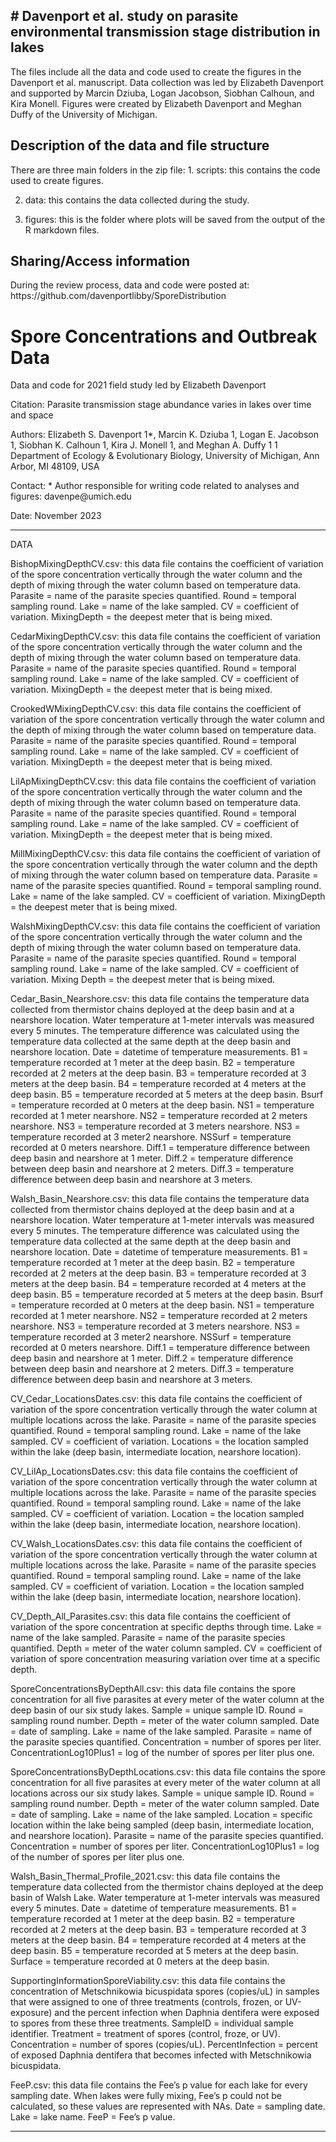 # Davenport et al. study on parasite environmental transmission stage distribution in lakes
---

The files include all the data and code used to create the figures in the Davenport et al. manuscript. Data collection was led by Elizabeth Davenport and supported by Marcin Dziuba, Logan Jacobson, Siobhan Calhoun, and Kira Monell. Figures were created by Elizabeth Davenport and Meghan Duffy of the University of Michigan. 

## Description of the data and file structure

There are three main folders in the zip file:
1. scripts: this contains the code used to create figures.

2. data: this contains the data collected during the study.

3. figures: this is the folder where plots will be saved from the output of the R markdown files.

## Sharing/Access information

During the review process, data and code were posted at:
https://github.com/davenportlibby/SporeDistribution

# Spore Concentrations and Outbreak Data
Data and code for 2021 field study led by Elizabeth Davenport

Citation: Parasite transmission stage abundance varies in lakes over time and space

Authors: Elizabeth S. Davenport 1*, Marcin K. Dziuba 1, Logan E. Jacobson 1, Siobhan K. Calhoun 1, Kira J. Monell 1, and Meghan A. Duffy 1
        1 Department of Ecology & Evolutionary Biology, University of Michigan, Ann Arbor, MI 48109, USA

Contact: * Author responsible for writing code related to analyses and figures: davenpe@umich.edu
         
Date: November 2023

_______________________________________________________________________________________________________________

DATA

BishopMixingDepthCV.csv: this data file contains the coefficient of variation of the spore concentration vertically through the water column and the depth of mixing through the water column based on temperature data. Parasite = name of the parasite species quantified. Round = temporal sampling round. Lake = name of the lake sampled. CV = coefficient of variation. MixingDepth = the deepest meter that is being mixed.

CedarMixingDepthCV.csv: this data file contains the coefficient of variation of the spore concentration vertically through the water column and the depth of mixing through the water column based on temperature data. Parasite = name of the parasite species quantified. Round = temporal sampling round. Lake = name of the lake sampled. CV = coefficient of variation. MixingDepth = the deepest meter that is being mixed.

CrookedWMixingDepthCV.csv: this data file contains the coefficient of variation of the spore concentration vertically through the water column and the depth of mixing through the water column based on temperature data. Parasite = name of the parasite species quantified. Round = temporal sampling round. Lake = name of the lake sampled. CV = coefficient of variation. MixingDepth = the deepest meter that is being mixed.

LilApMixingDepthCV.csv: this data file contains the coefficient of variation of the spore concentration vertically through the water column and the depth of mixing through the water column based on temperature data. Parasite = name of the parasite species quantified. Round = temporal sampling round. Lake = name of the lake sampled. CV = coefficient of variation. MixingDepth = the deepest meter that is being mixed.

MillMixingDepthCV.csv: this data file contains the coefficient of variation of the spore concentration vertically through the water column and the depth of mixing through the water column based on temperature data. Parasite = name of the parasite species quantified. Round = temporal sampling round. Lake = name of the lake sampled. CV = coefficient of variation. MixingDepth = the deepest meter that is being mixed.

WalshMixingDepthCV.csv: this data file contains the coefficient of variation of the spore concentration vertically through the water column and the depth of mixing through the water column based on temperature data. Parasite = name of the parasite species quantified. Round = temporal sampling round. Lake = name of the lake sampled. CV = coefficient of variation. Mixing Depth = the deepest meter that is being mixed.

Cedar_Basin_Nearshore.csv: this data file contains the temperature data collected from thermistor chains deployed at the deep basin and at a nearshore location. Water temperature at 1-meter intervals was measured every 5 minutes. The temperature difference was calculated using the temperature data collected at the same depth at the deep basin and nearshore location. Date = datetime of temperature measurements. B1 = temperature recorded at 1 meter at the deep basin. B2 = temperature recorded at 2 meters at the deep basin. B3 = temperature recorded at 3 meters at the deep basin. B4 = temperature recorded at 4 meters at the deep basin. B5 = temperature recorded at 5 meters at the deep basin. Bsurf = temperature recorded at 0 meters at the deep basin. NS1 = temperature recorded at 1 meter nearshore. NS2 = temperature recorded at 2 meters nearshore. NS3 = temperature recorded at 3 meters nearshore. NS3 = temperature recorded at 3 meter2 nearshore. NSSurf = temperature recorded at 0 meters nearshore. Diff.1 = temperature difference between deep basin and nearshore at 1 meter. Diff.2 = temperature difference between deep basin and nearshore at 2 meters. Diff.3 = temperature difference between deep basin and nearshore at 3 meters.

Walsh_Basin_Nearshore.csv: this data file contains the temperature data collected from thermistor chains deployed at the deep basin and at a nearshore location. Water temperature at 1-meter intervals was measured every 5 minutes. The temperature difference was calculated using the temperature data collected at the same depth at the deep basin and nearshore location. Date = datetime of temperature measurements. B1 = temperature recorded at 1 meter at the deep basin. B2 = temperature recorded at 2 meters at the deep basin. B3 = temperature recorded at 3 meters at the deep basin. B4 = temperature recorded at 4 meters at the deep basin. B5 = temperature recorded at 5 meters at the deep basin. Bsurf = temperature recorded at 0 meters at the deep basin. NS1 = temperature recorded at 1 meter nearshore. NS2 = temperature recorded at 2 meters nearshore. NS3 = temperature recorded at 3 meters nearshore. NS3 = temperature recorded at 3 meter2 nearshore. NSSurf = temperature recorded at 0 meters nearshore. Diff.1 = temperature difference between deep basin and nearshore at 1 meter. Diff.2 = temperature difference between deep basin and nearshore at 2 meters. Diff.3 = temperature difference between deep basin and nearshore at 3 meters.

CV_Cedar_LocationsDates.csv: this data file contains the coefficient of variation of the spore concentration vertically through the water column at multiple locations across the lake. Parasite = name of the parasite species quantified. Round = temporal sampling round. Lake = name of the lake sampled. CV = coefficient of variation. Locations = the location sampled within the lake (deep basin, intermediate location, nearshore location).

CV_LilAp_LocationsDates.csv: this data file contains the coefficient of variation of the spore concentration vertically through the water column at multiple locations across the lake. Parasite = name of the parasite species quantified. Round = temporal sampling round. Lake = name of the lake sampled. CV = coefficient of variation. Location = the location sampled within the lake (deep basin, intermediate location, nearshore location).

CV_Walsh_LocationsDates.csv: this data file contains the coefficient of variation of the spore concentration vertically through the water column at multiple locations across the lake. Parasite = name of the parasite species quantified. Round = temporal sampling round. Lake = name of the lake sampled. CV = coefficient of variation. Location = the location sampled within the lake (deep basin, intermediate location, nearshore location).

CV_Depth_All_Parasites.csv: this data file contains the coefficient of variation of the spore concentration at specific depths through time. Lake = name of the lake sampled. Parasite = name of the parasite species quantified. Depth = meter of the water column sampled. CV = coefficient of variation of spore concentration measuring variation over time at a specific depth.

SporeConcentrationsByDepthAll.csv: this data file contains the spore concentration for all five parasites at every meter of the water column at the deep basin of our six study lakes. Sample = unique sample ID. Round = sampling round number. Depth = meter of the water column sampled. Date = date of sampling. Lake = name of the lake sampled. Parasite = name of the parasite species quantified. Concentration = number of spores per liter. ConcentrationLog10Plus1 = log of the number of spores per liter plus one.

SporeConcentrationsByDepthLocations.csv: this data file contains the spore concentration for all five parasites at every meter of the water column at all locations across our six study lakes. Sample = unique sample ID. Round = sampling round number. Depth = meter of the water column sampled. Date = date of sampling. Lake = name of the lake sampled. Location = specific location within the lake being sampled (deep basin, intermediate location, and nearshore location). Parasite = name of the parasite species quantified. Concentration = number of spores per liter. ConcentrationLog10Plus1 = log of the number of spores per liter plus one.

Walsh_Basin_Thermal_Profile_2021.csv: this data file contains the temperature data collected from the thermistor chains deployed at the deep basin of Walsh Lake. Water temperature at 1-meter intervals was measured every 5 minutes. Date = datetime of temperature measurements. B1 = temperature recorded at 1 meter at the deep basin. B2 = temperature recorded at 2 meters at the deep basin. B3 = temperature recorded at 3 meters at the deep basin. B4 = temperature recorded at 4 meters at the deep basin. B5 = temperature recorded at 5 meters at the deep basin. Surface = temperature recorded at 0 meters at the deep basin.

SupportingInformationSporeViability.csv: this data file contains the concentration of Metschnikowia bicuspidata spores (copies/uL) in samples that were assigned to one of three treatments (controls, frozen, or UV-exposure) and the percent infection when Daphnia dentifera were exposed to spores from these three treatments. SampleID = individual sample identifier. Treatment = treatment of spores (control, froze, or UV). Concentration = number of spores (copies/uL). PercentInfection = percent of exposed Daphnia dentifera that becomes infected with Metschnikowia bicuspidata.

FeeP.csv: this data file contains the Fee's p value for each lake for every sampling date. When lakes were fully mixing, Fee's p could not be calculated, so these values are represented with NAs. Date = sampling date. Lake = lake name. FeeP = Fee's p value.


_______________________________________________________________________________________________________________

